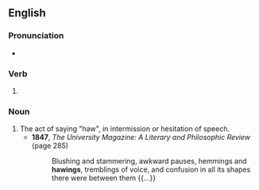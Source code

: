 ==English==

===Pronunciation===
* {{rhymes|ɔːɪŋ|lang=en}}

===Verb===
{{head|en|verb form}}

# {{present participle of|haw|lang=en|nocat=1}}

===Noun===
{{en-noun}}

# The act of saying "haw", in intermission or hesitation of speech.
#* '''1847''', ''The University Magazine: A Literary and Philosophic Review'' (page 285)
#*: Blushing and stammering, awkward pauses, hemmings and '''hawings''', tremblings of voice, and confusion in all its shapes there were between them {{...}}